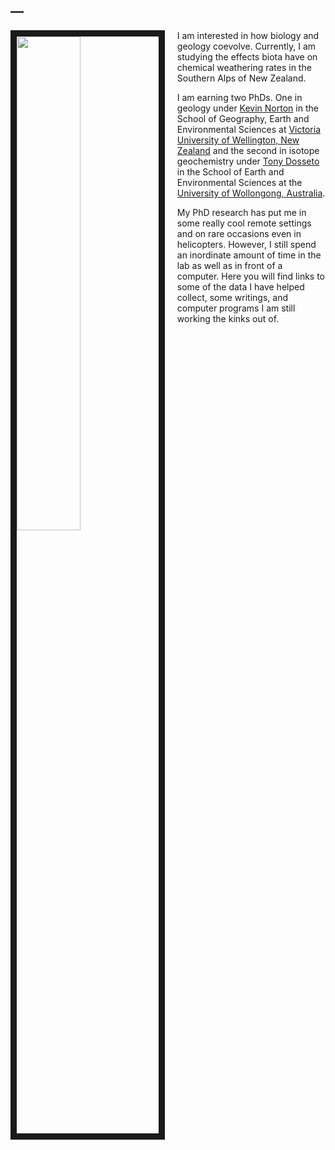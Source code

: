 ---
---
<link rel="stylesheet" href="styles.css" type="text/css">
<img src="images/eron raines.jpg" style="width:45%; border:10px solid; margin-right: 20px" align="left">


I am interested in how biology and geology coevolve. Currently, I am studying the effects biota have on chemical weathering rates in the Southern Alps of New Zealand.  
  
  
I am earning two PhDs. One in geology under [Kevin Norton](https://scholar.google.com/citations?user=HOCYhlIAAAAJ&hl=en&oi=ao) in the School of Geography, Earth and Environmental Sciences at [Victoria University of Wellington, New Zealand](https://www.victoria.ac.nz/sgees/research/phd-profiles/eron-raines) and the second in isotope geochemistry under [Tony Dosseto](https://scholar.google.com/citations?user=DeHWEEIAAAAJ&hl=en&oi=ao) in the School of Earth and Environmental Sciences at the [University of Wollongong, Australia](https://www.uow.edu.au/science-medicine-health/research/wollongong-isotope-geochronology-laboratory-wigl/people/).  
  
  
My PhD research has put me in some really cool remote settings and on rare occasions even in helicopters. However, I still spend an inordinate amount of time in the lab as well as in front of a computer. Here you will find links to some of the data I have helped collect, some writings, and computer programs I am still working the kinks out of.


